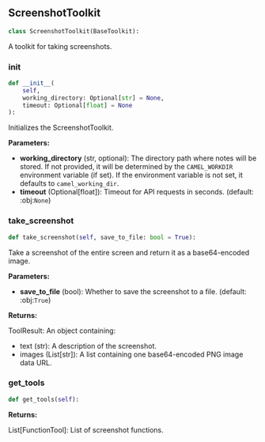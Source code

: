 <a id="camel.toolkits.screenshot_toolkit"></a>

<a id="camel.toolkits.screenshot_toolkit.ScreenshotToolkit"></a>

## ScreenshotToolkit

```python
class ScreenshotToolkit(BaseToolkit):
```

A toolkit for taking screenshots.

<a id="camel.toolkits.screenshot_toolkit.ScreenshotToolkit.__init__"></a>

### __init__

```python
def __init__(
    self,
    working_directory: Optional[str] = None,
    timeout: Optional[float] = None
):
```

Initializes the ScreenshotToolkit.

**Parameters:**

- **working_directory** (str, optional): The directory path where notes will be stored. If not provided, it will be determined by the `CAMEL_WORKDIR` environment variable (if set). If the environment variable is not set, it defaults to `camel_working_dir`.
- **timeout** (Optional[float]): Timeout for API requests in seconds. (default: :obj:`None`)

<a id="camel.toolkits.screenshot_toolkit.ScreenshotToolkit.take_screenshot"></a>

### take_screenshot

```python
def take_screenshot(self, save_to_file: bool = True):
```

Take a screenshot of the entire screen and return it as a
base64-encoded image.

**Parameters:**

- **save_to_file** (bool): Whether to save the screenshot to a file. (default: :obj:`True`)

**Returns:**

  ToolResult: An object containing:
- text (str): A description of the screenshot.
- images (List[str]): A list containing one base64-encoded
PNG image data URL.

<a id="camel.toolkits.screenshot_toolkit.ScreenshotToolkit.get_tools"></a>

### get_tools

```python
def get_tools(self):
```

**Returns:**

  List[FunctionTool]: List of screenshot functions.

